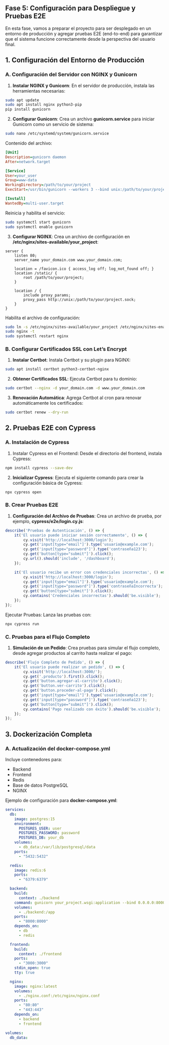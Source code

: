 :::{.justify}

# Fase 5: Configuración para Despliegue y Pruebas E2E

En esta fase, vamos a preparar el proyecto para ser desplegado en un entorno de producción y agregar pruebas E2E (end-to-end) para garantizar que el sistema funcione correctamente desde la perspectiva del usuario final.

## 1. Configuración del Entorno de Producción

### A. Configuración del Servidor con NGINX y Gunicorn

1. **Instalar NGINX y Gunicorn**: En el servidor de producción, instala las herramientas necesarias:

```bash
sudo apt update
sudo apt install nginx python3-pip
pip install gunicorn
```
2. **Configurar Gunicorn**: Crea un archivo **gunicorn.service** para iniciar Gunicorn como un servicio de sistema:

```bash
sudo nano /etc/systemd/system/gunicorn.service
```
Contenido del archivo:

```ini
[Unit]
Description=gunicorn daemon
After=network.target

[Service]
User=your_user
Group=www-data
WorkingDirectory=/path/to/your/project
ExecStart=/usr/bin/gunicorn --workers 3 --bind unix:/path/to/your/project.sock your_project.wsgi:application

[Install]
WantedBy=multi-user.target
```
Reinicia y habilita el servicio:

```bash
sudo systemctl start gunicorn
sudo systemctl enable gunicorn
```
3. **Configurar NGINX**: Crea un archivo de configuración en **/etc/nginx/sites-available/your_project**:

```nginx
server {
    listen 80;
    server_name your_domain.com www.your_domain.com;

    location = /favicon.ico { access_log off; log_not_found off; }
    location /static/ {
        root /path/to/your/project;
    }

    location / {
        include proxy_params;
        proxy_pass http://unix:/path/to/your/project.sock;
    }
}
```
Habilita el archivo de configuración:

```bash
sudo ln -s /etc/nginx/sites-available/your_project /etc/nginx/sites-enabled
sudo nginx -t
sudo systemctl restart nginx
```
### B. Configurar Certificados SSL con Let's Encrypt

1. **Instalar Certbot**: Instala Certbot y su plugin para NGINX:

```bash
sudo apt install certbot python3-certbot-nginx
```
2. **Obtener Certificados SSL**: Ejecuta Certbot para tu dominio:

```bash
sudo certbot --nginx -d your_domain.com -d www.your_domain.com
```
3. **Renovación Automática**: Agrega Certbot al cron para renovar automáticamente los certificados:

```bash
sudo certbot renew --dry-run
```
## 2. Pruebas E2E con Cypress

### A. Instalación de Cypress

1. Instalar Cypress en el Frontend: Desde el directorio del frontend, instala Cypress:

```bash
npm install cypress --save-dev
```
2. **Inicializar Cypress**: Ejecuta el siguiente comando para crear la configuración básica de Cypress:

```bash
npx cypress open
```
### B. Crear Pruebas E2E

1. **Configuración del Archivo de Pruebas**: Crea un archivo de prueba, por ejemplo, **cypress/e2e/login.cy.js**:

```javascript
describe('Pruebas de Autenticación', () => {
    it('El usuario puede iniciar sesión correctamente', () => {
        cy.visit('http://localhost:3000/login');
        cy.get('input[type="email"]').type('usuario@example.com');
        cy.get('input[type="password"]').type('contraseña123');
        cy.get('button[type="submit"]').click();
        cy.url().should('include', '/dashboard');
    });

    it('El usuario recibe un error con credenciales incorrectas', () => {
        cy.visit('http://localhost:3000/login');
        cy.get('input[type="email"]').type('usuario@example.com');
        cy.get('input[type="password"]').type('contraseñaIncorrecta');
        cy.get('button[type="submit"]').click();
        cy.contains('Credenciales incorrectas').should('be.visible');
    });
});
```
Ejecutar Pruebas: Lanza las pruebas con:

```bash
npx cypress run
```
### C. Pruebas para el Flujo Completo

1. **Simulación de un Pedido**: Crea pruebas para simular el flujo completo, desde agregar productos al carrito hasta realizar el pago:

```javascript
describe('Flujo Completo de Pedido', () => {
    it('El usuario puede realizar un pedido', () => {
        cy.visit('http://localhost:3000/');
        cy.get('.producto').first().click();
        cy.get('button.agregar-al-carrito').click();
        cy.get('button.ver-carrito').click();
        cy.get('button.proceder-al-pago').click();
        cy.get('input[type="email"]').type('usuario@example.com');
        cy.get('input[type="password"]').type('contraseña123');
        cy.get('button[type="submit"]').click();
        cy.contains('Pago realizado con éxito').should('be.visible');
    });
});
```
## 3. Dockerización Completa

### A. Actualización del **docker-compose.yml**

Incluye contenedores para:

- Backend
- Frontend
- Redis
- Base de datos PostgreSQL
- NGINX

Ejemplo de configuración para **docker-compose.yml**:

```yaml
services:
  db:
    image: postgres:15
    environment:
      POSTGRES_USER: user
      POSTGRES_PASSWORD: password
      POSTGRES_DB: your_db
    volumes:
      - db_data:/var/lib/postgresql/data
    ports:
      - "5432:5432"

  redis:
    image: redis:6
    ports:
      - "6379:6379"

  backend:
    build:
      context: ./backend
    command: gunicorn your_project.wsgi:application --bind 0.0.0.0:8000
    volumes:
      - ./backend:/app
    ports:
      - "8000:8000"
    depends_on:
      - db
      - redis

  frontend:
    build:
      context: ./frontend
    ports:
      - "3000:3000"
    stdin_open: true
    tty: true

  nginx:
    image: nginx:latest
    volumes:
      - ./nginx.conf:/etc/nginx/nginx.conf
    ports:
      - "80:80"
      - "443:443"
    depends_on:
      - backend
      - frontend

volumes:
  db_data:
```
:::
